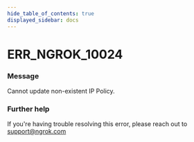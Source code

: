 ```yaml
---
hide_table_of_contents: true
displayed_sidebar: docs
---
```



# ERR_NGROK_10024

### Message
Cannot update non-existent IP Policy.

<ErrorDetails error='err_ngrok_10024' />


### Further help
If you're having trouble resolving this error, please reach out to [support@ngrok.com](mailto:support@ngrok.com?subject=Help%20with%20ERR_NGROK_10024)

